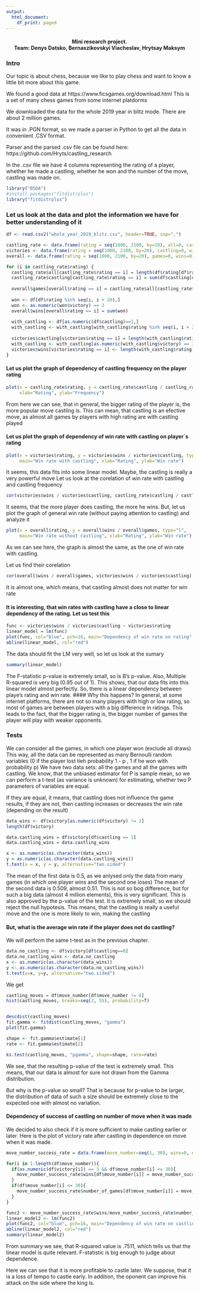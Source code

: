 ```yaml
---
output:
  html_document:
    df_print: paged
---
```


<center><h4>Mini research project. <br>
Team: Denys Datsko, Bernaszikovskyi Viacheslav, Hrytsay Maksym</h4></center>

### Intro
Our topic is about chess, because we like to play chess and want to know a little bit more about this game.

We found a good data at https://www.ficsgames.org/download.html
This is a set of many chess games from some internet platdorms

We downloaded the data for the whole 2019 year in blitz mode. There are about 2 million games.

It was in .PGN format, so we made a parser in Python to get all the data in convenient .CSV format.

Parser and the parsed .csv file can be found here: https://github.com/Hryts/castling_research

In the .csv file we have 4 columns representing the rating of a player, whether he made a castling, whether he won and the number of the move, castling was made on.



```r
library("BSDA")
#install.packages("fitdistrplus")
library("fitdistrplus")
```


### Let us look at the data and plot the information we have for better understanding of it

```r
df <- read.csv2("whole_year_2019_blitz.csv", header=TRUE, sep=",")

castling_rate <- data.frame(rating = seq(1000, 2100, by=20), all=0, castling=0)
victories <- data.frame(rating = seq(1000, 2100, by=20), castling=0, wins=0)
overall <- data.frame(rating = seq(1000, 2100, by=20), games=0, wins=0)
```


```r
for (i in castling_rate$rating) {
  castling_rate$all[castling_rate$rating == i] = length(df$rating[df$rating %in% seq(i, i + 20)])
  castling_rate$castling[castling_rate$rating == i] = sum(df$castling[df$rating %in% seq(i, i + 20)])
  
  overall$games[overall$rating == i] = castling_rate$all[castling_rate$rating == i]
  
  won <- df[df$rating %in% seq(i, i + 20),]
  won <- as.numeric(won$victory) == 3
  overall$wins[overall$rating == i] = sum(won)
  
  with_castling <- df[as.numeric(df$castling)==1,]
  with_castling <- with_castling[with_castling$rating %in% seq(i, i + 20),]
  
  victories$castling[victories$rating == i] = length(with_castling$rating)
  with_castling <- with_castling[as.numeric(with_castling$victory) == 3,]
  victories$wins[victories$rating == i] <- length(with_castling$rating)
}
```


#### Let us plot the graph of dependency of castling frequency on the player rating


```r
plot(x = castling_rate$rating, y = castling_rate$castling / castling_rate$all, type="l", main="Castling frequency", 
     xlab="Rating", ylab="Frequency")
```

From here we can see, that in general, the bigger rating of the player is, the more popular move castling is.
This can mean, that castling is an efective move, as almost all games by players with high rating are with castling played


#### Let us plot the graph of dependency of win rate with castling on player`s rating

```r
plot(x = victories$rating, y = victories$wins / victories$castling, type="l", 
     main="Win rate with castling", xlab="Rating", ylab="Win rate")
```

It seems, this data fits into some linear model. Maybe, the castling is really a very powerful move
Let us look at the corelation of win rate with castling and castling frequency


```r
cor(victories$wins / victories$castling, castling_rate$castling / castling_rate$all)
```
It seems, that the more player does castling, the more he wins. 
But, let us plot the graph of general win rate (without paying attention to castling) and analyze it


```r
plot(x = overall$rating, y = overall$wins / overall$games, type="l", 
     main="Win rate without castling", xlab="Rating", ylab="Win rate")
```

As we can see here, the graph is almost the same, as the one of win rate with castling.

Let us find their corelation

```r
cor(overall$wins / overall$games, victories$wins / victories$castling)
```

It is almost one, which means, that castling almost does not matter for win rate

#### It is interesting, that win rates with castling have a close to linear dependency of the rating. Let us test this

```r
func <- victories$wins / victories$castling ~ victories$rating
linear_model = lm(func)
plot(func, col="blue", pch=16, main="Dependency of win rate on rating", xlab="Rating", ylab="Win rate")
abline(linear_model, col="red")
```

The data should fit the LM very well, so let us look at the sumary

```r
summary(linear_model)
```
The F-statistic p-value is extremely small, so is B's p-value. Also, Multiple R-squared is very big (0.95 out of 1).
This shows, that our data fits into this linear model almost perfectly. So, there is a linear dependency between playe's rating and win rate.
#### Why this happens?
In general, at some internet platforms, there are not so many players with high or low rating, so most of games
are between players with a big difference in ratings. This leads to the fact, that the bigger rating is, the bigger number
of games the player will play with weaker opponents.



### Tests

We can consider all the games, in which one player won (exclude all draws)
This way, all the data can be represented as many Bernoulli random variables (0 if the player lost tieh probability 1 - p , 1 if he won with probability p)
We have two data sets: all the games and all the games with castling. We know, that the unbiased estimator fot P is sample mean, so we can perform a t-test (as variance is unknown) for estimating, whether two P parameters of variables are equal.

If they are equal, it means, that castling does not influence the game results, if they are not, then castling increases or decreases the win rate (depending on the result)

```r
data_wins <- df$victory[as.numeric(df$victory) != 2]
length(df$victory)

data.castling_wins = df$victory[df$castling == 1]
data.castling_wins = data.castling_wins

x <- as.numeric(as.character(data_wins))
y = as.numeric(as.character(data.castling_wins))
t.test(x = x, y = y, alternative="two.sided")
```
The mean of the first data is 0.5, as we anlysed only the data from many games (in which one player wins and the second one loses)
The mean of the second data is 0.509, almost 0.51. This is not so bog difference, but for such a big data (almost 4 million elements), this is very significant. This is also approved by the p-value of the test. It is extremely small, so we should reject the null hypotesis. This means, that the castling is really a useful move and the one is more likely to win, making the castling


#### But, what is the average win rate if the player does not do castling?

We will perform the same t-test as in the previous chapter.

```r
data.no_castling <- df$victory[df$castling==0]
data.no_castling_wins <- data.no_castling 
x <- as.numeric(as.character(data_wins))
y <- as.numeric(as.character(data.no_castling_wins))
t.test(x=x, y=y, alternative="two.sided")
```
We get 



```r
castling_moves = df$move_number[df$move_number != 0]
hist(castling_moves, breaks=seq(2, 55), probability=T)


descdist(castling_moves)
fit.gamma <- fitdist(castling_moves, "gamma")
plot(fit.gamma)
```

```r
shape <- fit.gamma$estimate[1]
rate <- fit.gamma$estimate[2]

ks.test(castling_moves, "pgamma", shape=shape, rate=rate)
```
We see, that the resulting p-value of the test is extremely small. This means, that our data is almost for sure not drawn from the Gamma distribution.

But why is the p-value so small?
That is because for p-value to be larger, the distribution of data of such a size should be extremely close to the expected one with almost no variation.



#### Dependency of success of castling on number of move when it was made

We decided to also check if it is more sufficient to make castling earlier or later.
Here is the plot of victory rate after castling in dependence on move when it was made.

```r
move_number_success_rate = data.frame(move_number=seq(1, 30), wins=0, number_of_games=0)

for(i in 1:length(df$move_number)){
  if(as.numeric(df$victory[i]) == 3 && df$move_number[i] <= 30){
    move_number_success_rate$wins[df$move_number[i]] = move_number_success_rate$wins[df$move_number[i]] + 1
  }
  if(df$move_number[i] <= 30){
    move_number_success_rate$number_of_games[df$move_number[i]] = move_number_success_rate$number_of_games[df$move_number[i]] + 1
  }
}

```

```r
func2 <- move_number_success_rate$wins/move_number_success_rate$number_of_games ~ move_number_success_rate$move_number
linear_model2 <- lm(func2)
plot(func2, col="blue", pch=16, main="Dependency of win rate on castling move number", xlab="Castling move number", ylab="Win rate")
abline(linear_model2, col="red")
summary(linear_model2)
```
From summary we see, that R-squared value is .7511, which tells us that the linear model is quite relevant.
F-statistic is big enough to judge about dependence.


Here we can see that it is more profitable to castle later. We suppose, that it is a loss of tempo to castle early. In addition, the oponent can improve his attack on the side where the king is.
